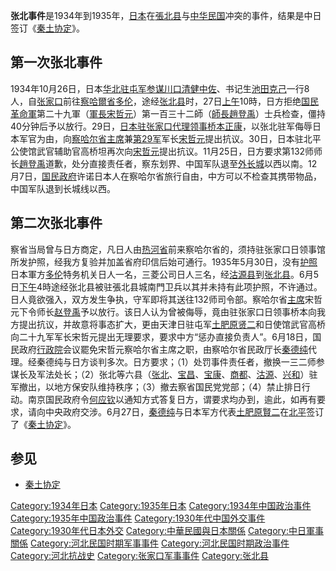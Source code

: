 '''张北事件'''是1934年到1935年，[[大日本帝國|日本]]在[[張北县|張北县]]与[[中华民国|中华民国]]冲突的事件，结果是中日签订《[[秦土协定|秦土协定]]》。

==第一次张北事件==
1934年10月26日，日本[[华北驻屯军|华北驻屯军]][[参谋|参谋]][[川口清健|川口清健]][[中佐|中佐]]、书记生[[池田克己|池田克己]]一行8人，自[[张家口|张家口]]前往[[察哈爾省|察哈爾省]][[多伦|多伦]]，途经[[张北县|张北县]]时，27日[[上午|上午]]10時，日方拒绝[[国民革命軍|国民革命軍]]第二十九軍（[[軍長|軍長]][[宋哲元|宋哲元]]）第一百三十二師（[[師長|師長]][[趙登禹|趙登禹]]）士兵检查，僵持40分钟后予以放行。29日，[[日本驻张家口领事馆|日本驻张家口代理领事]][[桥本正康|桥本正康]]，以张北驻军侮辱日本军官为由，向[[察哈尔省主席|察哈尔省主席]]兼[[国民革命军第二十九军|第29军]]军长[[宋哲元|宋哲元]]提出抗议。30日，日本驻北平公使馆武官辅助官高桥坦再次向[[宋哲元|宋哲元]]提出抗议。11月25日，日方要求第132师师长[[趙登禹|趙登禹]]道歉，处分直接责任者，察东划界、中国军队退至[[外长城|外长城]]以西以南。12月7日，[[国民政府|国民政府]]许诺日本人在察哈尔省旅行自由，中方可以不检查其携带物品，中国军队退到长城线以西。

==第二次张北事件==
察省当局曾与日方商定，凡日人由[[熱河省_(中華民國)|热河省]]前来察哈尔省的，须持驻张家口日领事馆所发护照，经我方复验并加盖省府印信后始可通行。1935年5月30日，没有[[护照|护照]]日本軍方[[多伦|多伦]]特务机关日人一名，三菱公司日人三名，经[[沽源县|沽源县]]到[[张北县|张北县]]。6月5日[[下午|下午]]4時途经张北县被驻張北县城南門卫兵以其并未持有此项护照，不许通过。日人竟欲强入，双方发生争执，守军即将其送往132师司令部。察哈尔省[[主席|主席]]宋哲元下令师长[[赵登禹|赵登禹]]予以放行。该日人认为曾被侮辱，竟由驻张家口日领事桥本向我方提出抗议，并故意将事态扩大，更由天津日驻屯军[[土肥原贤二|土肥原贤二]]和日使馆武官高桥向二十九军军长宋哲元提出无理要求，要求中方“惩办直接负责人”。6月18日，国民政府[[行政院|行政院]]会议罷免宋哲元察哈尔省主席之职，由察哈尔省民政厅长[[秦德纯|秦德纯]]代理。经秦德纯与日方谈判多次。日方要求；（1）处罚事件责任者，撤换一三二师参谋长及军法处长；（2）张北等六县（[[张北|张北]]、[[宝昌县|宝昌]]、[[康保县|宝康]]、[[商都|商都]]、[[沽源|沽源]]、[[兴和县|兴和]]）驻军撤出，以地方保安队维持秩序；（3）撤去察省国民党党部；（4）禁止排日行动。南京国民政府令[[何应钦|何应钦]]以通知方式答复日方，谓要求均办到，逾此，如再有要求，请向中央政府交涉。6月27日，[[秦德纯|秦德纯]]与日本军方代表[[土肥原賢二|土肥原賢二]]在[[北平|北平]]签订了《[[秦土协定|秦土协定]]》。

==参见==
* [[秦土协定|秦土协定]]

{{國民政府時期中華民國外交}}

[[Category:1934年日本|Category:1934年日本]]
[[Category:1935年日本|Category:1935年日本]]
[[Category:1934年中国政治事件|Category:1934年中国政治事件]]
[[Category:1935年中国政治事件|Category:1935年中国政治事件]]
[[Category:1930年代中国外交事件|Category:1930年代中国外交事件]]
[[Category:1930年代日本外交|Category:1930年代日本外交]]
[[Category:中華民國與日本關係|Category:中華民國與日本關係]]
[[Category:中日軍事關係|Category:中日軍事關係]]
[[Category:河北民国时期军事事件|Category:河北民国时期军事事件]]
[[Category:河北民国时期政治事件|Category:河北民国时期政治事件]]
[[Category:河北抗战史|Category:河北抗战史]]
[[Category:张家口军事事件|Category:张家口军事事件]]
[[Category:张北县|Category:张北县]]